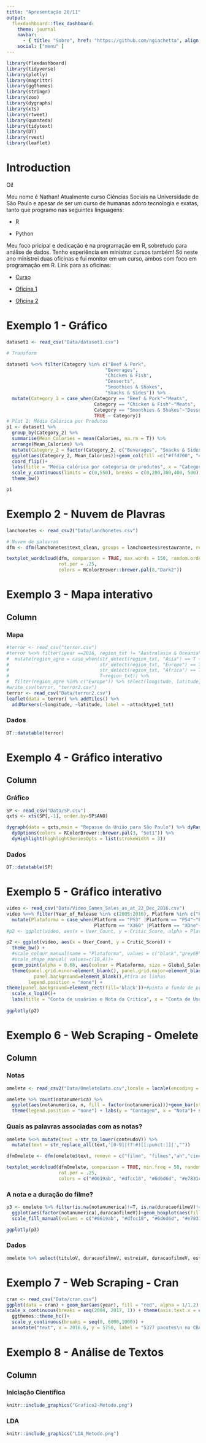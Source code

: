 ```yaml
---
title: "Apresentação 28/11"
output: 
  flexdashboard::flex_dashboard:
    theme: journal
    navbar:
      - { title: "Sobre", href: "https://github.com/ngiachetta", align: right }
    social: ["menu" ]
---
```


```r
library(flexdashboard)
library(tidyverse)
library(plotly)
library(magrittr)
library(ggthemes)
library(stringr)
library(zoo)
library(dygraphs)
library(xts)
library(rtweet)
library(quanteda)
library(tidytext)
library(DT)
library(rvest)
library(leaflet)
```

# Introduction {.sidebar}


Oi!

Meu nome é Nathan! Atualmente curso Ciências Sociais na Universidade de São Paulo e apesar de ser um curso de humanas adoro tecnologia e exatas, tanto que programo nas seguintes linguagens:

- R

- Python

Meu foco pricipal e dedicação é na programação em R, sobretudo para análise de dados. Tenho experiência em ministrar cursos também! Só neste ano ministrei duas oficinas e fui monitor em um curso, ambos com foco em programação em R. Link para as oficinas:

- [Curso](https://github.com/ngiachetta/mq_bsb_17)

- [Oficina 1](https://github.com/ngiachetta/oficina_R_2017)

- [Oficina 2](https://github.com/ngiachetta/OficinaCIS-USP)

Exemplo 1 - Gráfico {data-icon="fa-bar-chart" data-orientation=rows data-navmenu="Exemplos"}
=====================================

```r
dataset1 <- read_csv("Data/dataset1.csv")

# Transform 

dataset1 %<>% filter(Category %in% c("Beef & Pork",
                                    "Beverages",
                                    "Chicken & Fish",
                                    "Desserts",
                                    "Smoothies & Shakes",
                                    "Snacks & Sides")) %>% 
  mutate(Category_2 = case_when(Category == "Beef & Pork"~"Meats",
                                Category == "Chicken & Fish"~"Meats",
                                Category == "Smoothies & Shakes"~"Desserts",
                                TRUE ~ Category))
# Plot 1: Média Calórica por Produtos
p1 <- dataset1 %>% 
  group_by(Category_2) %>% 
  summarise(Mean_Calories = mean(Calories, na.rm = T)) %>%
  arrange(Mean_Calories) %>% 
  mutate(Category_2 = factor(Category_2, c("Beverages", "Snacks & Sides", "Desserts", "Meats"))) %>% 
  ggplot(aes(Category_2, Mean_Calories))+geom_col(fill =c("#ffd700", "#db1020", "#27742d", "purple"), width = 0.75, alpha = 1/1.3)+
  coord_flip()+
  labs(title = "Média calórica por categoria de produtos", x = "Categoria",y= "Média de Calorias")+
  scale_y_continuous(limits = c(0,550), breaks = c(0,200,300,400, 500))+
  theme_bw()

p1
```


Exemplo 2 - Nuvem de Plavras{data-icon="fa-cloud" data-orientation=rows data-navmenu="Exemplos"}
=====================================

```r
lanchonetes <- read_csv2("Data/lanchonetes.csv")

# Nuvem de palavras
dfm <- dfm(lanchonetes$text_clean, groups = lanchonetes$restaurante, remove = c("burgerkingr", "burger", "king",stopwords("portuguese")))

textplot_wordcloud(dfm, comparison = TRUE, max.words = 150, random.order = FALSE,
                   rot.per = .25, 
                   colors = RColorBrewer::brewer.pal(8,"Dark2"))
```


Exemplo 3 - Mapa interativo{data-icon="fa-map-o" data-orientation=rows data-navmenu="Exemplos"}
=====================================

Column {.tabset .tabset-fade}
------------------------------------------------------------------------

### Mapa

```r
#terror <- read_csv("terror.csv")
#terror %<>% filter(iyear ==2016, region_txt != "Australasia & Oceania", region_txt != "Central America & #Caribbean", attacktype1_txt != "Unknown") %>% 
#  mutate(region_agre = case_when(str_detect(region_txt, "Asia") == T ~ "Asia",
#                                 str_detect(region_txt, "Europe") == T ~ "Europe",
#                                 str_detect(region_txt, "Africa") == T ~ "Africa",
#                                 T~region_txt)) %>% 
#  filter(region_agre %in% c("Europe")) %>% select(longitude, latitude, attacktype1_txt)
#write_csv(terror, "terror2.csv")
terror <- read_csv("Data/terror2.csv")
leaflet(data = terror) %>% addTiles() %>%
  addMarkers(~longitude, ~latitude, label = ~attacktype1_txt)
```

### Dados

```r
DT::datatable(terror)
```


Exemplo 4 - Gráfico interativo {data-icon="fa-line-chart" data-orientation=rows data-navmenu="Exemplos"}
=====================================

Column {.tabset .tabset-fade}
------------------------------------------------------------------------

### Gráfico

```r
SP <- read_csv("Data/SP.csv")
qxts <- xts(SP[,-1], order.by=SP$ANO)

dygraph(data = qxts,main = "Repasse da União para São Paulo") %>% dyRangeSelector(height = 20) %>% 
  dyOptions(colors = RColorBrewer::brewer.pal(3, "Set1")) %>% 
  dyHighlight(highlightSeriesOpts = list(strokeWidth = 3))
```

### Dados

```r
DT::datatable(SP)
```


Exemplo 5 - Gráfico interativo {data-icon="fa-area-chart" data-orientation=rows data-navmenu="Exemplos"}
=====================================

```r
video <- read_csv("Data/Video_Games_Sales_as_at_22_Dec_2016.csv")
video %<>% filter(Year_of_Release %in% c(2005:2016), Platform %in% c("PS3", "PS4", "X360", "XOne")) %>% 
  mutate(Plataforma = case_when(Platform == "PS3" |Platform == "PS4"~"Playstation",
                                Platform == "X360" |Platform == "XOne"~"Xbox"))
#p2 <- ggplot(video, aes(x = User_Count, y = Critic_Score, alpha = Platform, color = Platform)) + geom_jitter()+theme_bw()+theme(legend.position = 'none')+labs(x = "Conta de Usuários (log)", y = "Nota da critica", title = "Conta de Usuários e nota da critica")+ scale_x_log10()

p2 <- ggplot(video, aes(x = User_Count, y = Critic_Score)) +
  theme_bw() +
  #scale_colour_manual(name = "Plataforma", values = c("black","grey69"))+
  #scale_shape_manual( values=c(18,4))+
  geom_point(alpha = 0.68, aes(colour = Plataforma, size = Global_Sales))+
  theme(panel.grid.minor=element_blank(), panel.grid.major=element_blank(), #tira as linhas
          panel.background=element_blank(),#tira as linhas
        legend.position = "none") + 
theme(panel.background=element_rect(fill='black'))+#pinta o fundo de preto
  scale_x_log10()+
  labs(title = "Conta de usuários e Nota da Critica", x = "Conta de Usuários", y = "Nota da Critica")
               
ggplotly(p2)
```



Exemplo 6 - Web Scraping - Omelete {data-icon="fa-ticket" data-navmenu="Exemplos"}
=====================================

Column {.tabset .tabset-fade}
------------------------------------------------------------------------

### Notas

```r
omelete <- read_csv2("Data/OmeleteData.csv",locale = locale(encoding = "latin1"))

omelete %>% count(notanumerica) %>% 
  ggplot(aes(notanumerica, n, fill = factor(notanumerica)))+geom_bar(stat = "identity") + theme_classic() +
  theme(legend.position = "none") + labs(y = "Contagem", x = "Nota")+ scale_fill_manual(values = c("#0619ab", "#dfcc18", "#6d6d6d", "#e7831c", "#0ea794"))
```

### Quais as palavras associadas com as notas?

```r
omelete %<>% mutate(text = str_to_lower(conteudoV)) %>% 
  mutate(text = str_replace_all(text,'[0-9]|(?!#)[[:punct:]]|',""))

dfmOmelete <- dfm(omelete$text, remove = c("filme", "filmes","ah","cinema","cinemas","lá","in","é","|", "d",stopwords("portuguese")), groups = factor(omelete$notanumerica))

textplot_wordcloud(dfmOmelete, comparison = TRUE, min.freq = 50, random.order = FALSE,
                   rot.per = .25, 
                   colors = c("#0619ab", "#dfcc18", "#6d6d6d", "#e7831c", "#0ea794"))
```

### A nota e a duração do filme?

```r
p3 <- omelete %>% filter(is.na(notanumerica)!=T, is.na(duracaofilmeV)!=T, duracaofilmeV < 300) %>% 
  ggplot(aes(factor(notanumerica),duracaofilmeV))+geom_boxplot(aes(fill =factor(notanumerica)))+theme_fivethirtyeight() + labs(title = "Relação duração do filme e nota", x = "Nota", "Duração (em minutos)", subtitle = "obs: duração em minutos") + theme(legend.position = "none")+
  scale_fill_manual(values = c("#0619ab", "#dfcc18", "#6d6d6d", "#e7831c", "#0ea794"))

ggplotly(p3)
```

### Dados

```r
omelete %>% select(tituloV, duracaofilmeV, estreiaV, duracaofilmeV, estreiaV, notacriticaV, notanumerica) %>% DT::datatable()
```


Exemplo 7 - Web Scraping - Cran {data-icon="fa-terminal" data-orientation=rows data-navmenu="Exemplos"}
=====================================

```r
cran <- read_csv("Data/cran.csv")
ggplot(data = cran) + geom_bar(aes(year), fill = "red", alpha = 1/1.2) + labs(title = "Quantidade de pacotes disponiveis\nno CRAN por ano",subtitle = paste0("n = ",cran %>% summarise(n = n()) %>% as.character()), x = "Ano", y = "Contagem") +
scale_x_continuous(breaks = seq(2004, 2017, 1)) + theme(axis.text.x = element_text(angle = 45, hjust = 1))+
  ggthemes::theme_hc()+
  scale_y_continuous(breaks = seq(0, 6000,1000)) +
  annotate("text", x = 2016.6, y = 5750, label = "5377 pacotes\n no CRAN")
```


Exemplo 8 - Análise de Textos {data-icon="fa-sort-alpha-asc" data-orientation=rows data-navmenu="Exemplos"}
=====================================

Column {.tabset .tabset-fade}
------------------------------------------------------------------------

### Iniciação Científica 
```r
knitr::include_graphics("Grafico2-Metodo.png")
```

### LDA

```r
knitr::include_graphics("LDA_Metodo.png")
```
